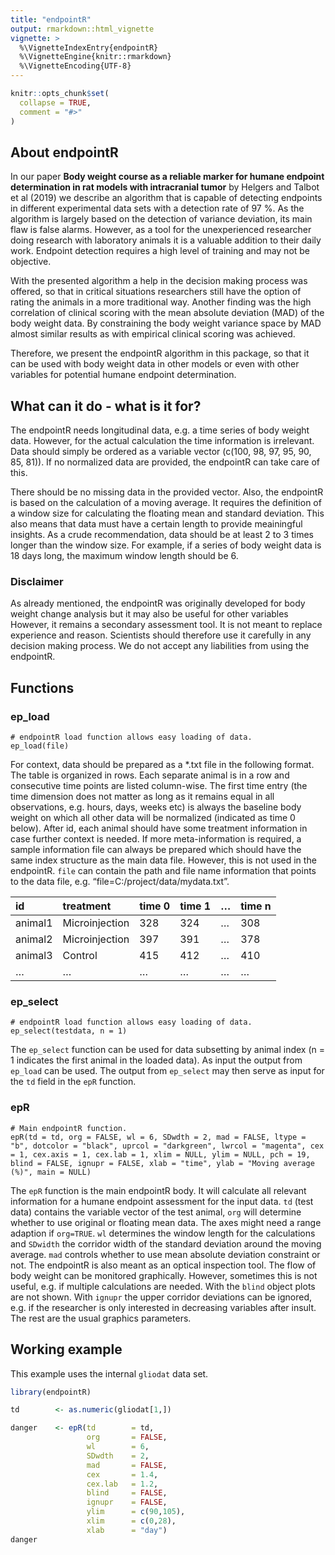 ```yaml
---
title: "endpointR"
output: rmarkdown::html_vignette
vignette: >
  %\VignetteIndexEntry{endpointR}
  %\VignetteEngine{knitr::rmarkdown}
  %\VignetteEncoding{UTF-8}
---
```


```r
knitr::opts_chunk$set(
  collapse = TRUE,
  comment = "#>"
)
```

## About endpointR
In our paper **Body weight course as a reliable marker for humane endpoint determination in rat models with intracranial tumor** by Helgers and Talbot et al (2019) we describe an algorithm that is capable of detecting endpoints in different experimental data sets with a detection rate of 97 \%. As the algorithm is largely based on the detection of variance deviation, its main flaw is false alarms. However, as a tool for the unexperienced researcher doing research with laboratory animals it is a valuable addition to their daily work. Endpoint detection requires a high level of training and may not be objective.

With the presented algorithm a help in the decision making process was offered, so that in critical situations researchers still have the option of rating the animals in a more traditional way. Another finding was the high correlation of clinical scoring with the mean absolute deviation (MAD) of the body weight data. By constraining the body weight variance space by MAD almost similar results as with empirical clinical scoring was achieved. 

Therefore, we present the endpointR algorithm in this package, so that it can be used with body weight data in other models or even with other variables for potential humane endpoint determination.

## What can it do - what is it for?
The endpointR needs longitudinal data, e.g. a time series of body weight data. However, for the actual calculation the time information is irrelevant. Data should simply be ordered as a variable vector (c(100, 98, 97, 95, 90, 85, 81)). If no normalized data are provided, the endpointR can take care of this.

There should be no missing data in the provided vector. Also, the endpointR is based on the calculation of a moving average. It requires the definition of a window size for calculating the floating mean and standard deviation. This also means that data must have a certain length to provide meainingful insights. As a crude recommendation, data should be at least 2 to 3 times longer than the window size. For example, if a series of body weight data is 18 days long, the maximum window length should be 6.

### Disclaimer
As already mentioned, the endpointR was originally developed for body weight change analysis but it may also be useful for other variables However, it remains a secondary assessment tool. It is not meant to replace experience and reason. Scientists should therefore use it carefully in any decision making process. We do not accept any liabilities from using the endpointR.

## Functions

### ep_load
```
# endpointR load function allows easy loading of data.
ep_load(file)
```
For context, data should be prepared as a *.txt file in the following format. The table is organized in rows. Each separate animal is in a row and consecutive time points are listed column-wise. The first time entry (the time dimension does not matter as long as it remains equal in all observations, e.g. hours, days, weeks etc) is always the baseline body weight on which all other data will be normalized (indicated as time 0 below). After id, each animal should have some treatment information in case further context is needed. If more meta-information is required, a sample information file can always be prepared which should have the same index structure as the main data file. However, this is not used in the endpointR. `file` can contain the path and file name information that points to the data file, e.g. "file=C:/project/data/mydata.txt".

|id      | treatment     | time 0 | time 1 | ...  | time n  |
|:-------|:--------------|:-------|:-------|:-----|:--------|
|animal1 |Microinjection |328     |324     |...   |308      |
|animal2 |Microinjection |397     |391     |...   |378      |
|animal3 |Control        |415     |412     |...   |410      |
|...     |...            |...     |...     |...   |...      |
  

### ep_select
```
# endpointR load function allows easy loading of data.
ep_select(testdata, n = 1)
```
The `ep_select` function can be used for data subsetting by animal index (n = 1 indicates the first animal in the loaded data). As input the output from `ep_load` can be used. The output from `ep_select` may then serve as input for the `td` field in the `epR` function.


### epR
```
# Main endpointR function.
epR(td = td, org = FALSE, wl = 6, SDwdth = 2, mad = FALSE, ltype = "b", dotcolor = "black", uprcol = "darkgreen", lwrcol = "magenta", cex = 1, cex.axis = 1, cex.lab = 1, xlim = NULL, ylim = NULL, pch = 19, blind = FALSE, ignupr = FALSE, xlab = "time", ylab = "Moving average (%)", main = NULL)
```
The `epR` function is the main endpointR body. It will calculate all relevant information for a humane endpoint assessment for the input data. `td` (test data) contains the variable vector of the test animal, `org` will determine whether to use original or floating mean data. The axes might need a range adaption if `org=TRUE`. `wl` determines the window length for the calculations and `SDwidth` the corridor width of the standard deviation around the moving average. `mad` controls whether to use mean absolute deviation constraint or not. The endpointR is also meant as an optical inspection tool. The flow of body weight can be monitored graphically. However, sometimes this is not useful, e.g. if multiple calculations are needed. With the `blind` object plots are not shown. With `ignupr` the upper corridor deviations can be ignored, e.g. if the researcher is only interested in decreasing variables after insult. The rest are the usual graphics parameters.


## Working example
This example uses the internal `gliodat` data set. 

```r
library(endpointR)

td        <- as.numeric(gliodat[1,])

danger    <- epR(td        = td,
                 org       = FALSE,
                 wl        = 6,
                 SDwdth    = 2,
                 mad       = FALSE,
                 cex       = 1.4,
                 cex.lab   = 1.2,
                 blind     = FALSE,
                 ignupr    = FALSE,
                 ylim      = c(90,105), 
                 xlim      = c(0,28),
                 xlab      = "day")
danger
```
